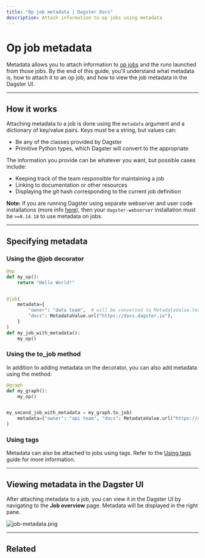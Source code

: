 ```yaml
---
title: "Op job metadata | Dagster Docs"
description: Attach information to op jobs using metadata
---
```


# Op job metadata

Metadata allows you to attach information to [op jobs](/concepts/op-jobs-graphs/op-jobs) and the runs launched from those jobs. By the end of this guide, you'll understand what metadata is, how to attach it to an op job, and how to view the job metadata in the Dagster UI.

---

## How it works

Attaching metadata to a job is done using the `metadata` argument and a dictionary of key/value pairs. Keys must be a string, but values can:

- Be any of the <PyObject object="MetadataValue" /> classes provided by Dagster
- Primitive Python types, which Dagster will convert to the appropriate <PyObject object="MetadataValue" />

The information you provide can be whatever you want, but possible cases include:

- Keeping track of the team responsible for maintaining a job
- Linking to documentation or other resources
- Displaying the git hash corresponding to the current job definition

**Note:** If you are running Dagster using separate webserver and user code installations (more info [here](/deployment/overview)), then your `dagster-webserver` installation must be `>=0.14.18` to use metadata on jobs.

---

## Specifying metadata

### Using the @job decorator

```python file=/concepts/ops_jobs_graphs/metadata_tags.py startafter=start_metadata_on_job endbefore=end_metadata_on_job
@op
def my_op():
    return "Hello World!"


@job(
    metadata={
        "owner": "data team",  # will be converted to MetadataValue.text
        "docs": MetadataValue.url("https://docs.dagster.io"),
    }
)
def my_job_with_metadata():
    my_op()
```

### Using the to_job method

In addition to adding metadata on the <PyObject object="job" decorator /> decorator, you can also add metadata using the <PyObject object="GraphDefinition" method="to_job" /> method:

```python file=/concepts/ops_jobs_graphs/metadata_tags.py startafter=start_metadata_on_graph_to_job endbefore=end_metadata_on_graph_to_job
@graph
def my_graph():
    my_op()


my_second_job_with_metadata = my_graph.to_job(
    metadata={"owner": "api team", "docs": MetadataValue.url("https://docs.dagster.io")}
)
```

### Using tags

Metadata can also be attached to jobs using tags. Refer to the [Using tags](/guides/using-tags) guide for more information.

---

## Viewing metadata in the Dagster UI

After attaching metadata to a job, you can view it in the Dagster UI by navigating to the **Job overview** page. Metadata will be displayed in the right pane.

<Image
alt="job-metadata.png"
src="/images/concepts/ops-jobs-graphs/job-metadata.png"
width={2880}
height={1406}
/>

---

## Related

<ArticleList>
  <ArticleListItem
    title="Op jobs"
    href="/concepts/ops-jobs-graphs/jobs"
  ></ArticleListItem>
  <ArticleListItem
    title="Using tags"
    href="/guides/using-tags"
  ></ArticleListItem>
  <ArticleListItem
    title="Dagster UI"
    href="/concepts/webserver/ui"
  ></ArticleListItem>
</ArticleList>
